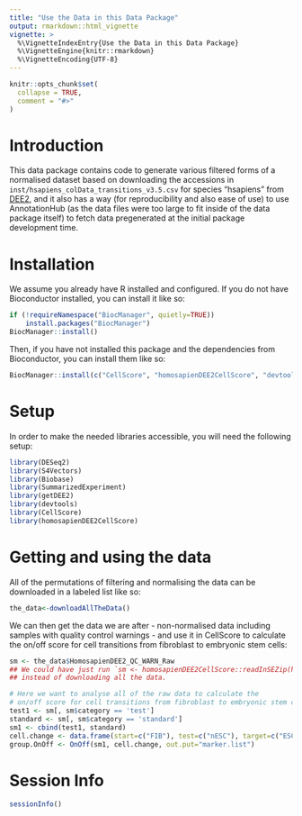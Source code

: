 ```yaml
---
title: "Use the Data in this Data Package"
output: rmarkdown::html_vignette
vignette: >
  %\VignetteIndexEntry{Use the Data in this Data Package}
  %\VignetteEngine{knitr::rmarkdown}
  %\VignetteEncoding{UTF-8}
---
```


```r
knitr::opts_chunk$set(
  collapse = TRUE,
  comment = "#>"
)
```

# Introduction

This data package contains code to generate various filtered forms of a normalised dataset based on downloading the accessions in `inst/hsapiens_colData_transitions_v3.5.csv` for species "hsapiens" from [DEE2](DEE2.io), and it also has a way (for reproducibility and also ease of use) to use AnnotationHub (as the data files were too large to fit inside of the data package itself) to fetch data pregenerated at the initial package development time.

# Installation

We assume you already have R installed and configured. If you do not have Bioconductor installed, you can install it like so:

```r
if (!requireNamespace("BiocManager", quietly=TRUE))
    install.packages("BiocManager")
BiocManager::install()
```

Then, if you have not installed this package and the dependencies from Bioconductor, you can install them like so:
```r
BiocManager::install(c("CellScore", "homosapienDEE2CellScore", "devtools", "getDEE2", "SummarizedExperiment"))
```

# Setup

In order to make the needed libraries accessible, you will need the following setup:

```r
library(DESeq2)
library(S4Vectors)
library(Biobase)
library(SummarizedExperiment)
library(getDEE2)
library(devtools)
library(CellScore)
library(homosapienDEE2CellScore)
```

# Getting and using the data

All of the permutations of filtering and normalising the data can be downloaded in a labeled list like so:

```r
the_data<-downloadAllTheData()
```

We can then get the data we are after - non-normalised data including samples with quality control warnings - and use it in CellScore to calculate the on/off score for cell transitions from fibroblast to embryonic stem cells:

```r
sm <- the_data$HomosapienDEE2_QC_WARN_Raw
## We could have just run `sm <- homosapienDEE2CellScore::readInSEZip(homosapienDEE2CellScore::HomosapienDEE2_QC_PASS_Raw())`
## instead of downloading all the data.

# Here we want to analyse all of the raw data to calculate the
# on/off score for cell transitions from fibroblast to embryonic stem cells
test1 <- sm[, sm$category == 'test']
standard <- sm[, sm$category == 'standard']
sm1 <- cbind(test1, standard)
cell.change <- data.frame(start=c("FIB"), test=c("nESC"), target=c("ESC"))
group.OnOff <- OnOff(sm1, cell.change, out.put="marker.list")
```


# Session Info

```r
sessionInfo()
```
